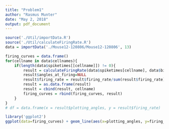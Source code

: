 ```yaml
---
title: "Problem1"
author: "Rasmus Munter"
date: "May 2, 2018"
output: pdf_document
---
```

```r
source('./Util/importData.R')
source('./Util/calculateFiringRate.R')
data = importData('./Mouse12-120806/Mouse12-120806', 13)
```

```r
firing_curves = data.frame()
for(cellname in data$cellnames){
    if(length(data$spiketimes[[cellname]]) != 0){
        result = calculateFiringRate(data$spiketimes[cellname], data$binned_awake_angle_data)
        result$angles_at_firing=NULL
        result$firing_rate = result$firing_rate/sum(result$firing_rate)
        result = as.data.frame(result)
        result = cbind(result, cellname)
        firing_curves = rbind(firing_curves, result)
    }
}
# df = data.frame(x = result$plotting_angles, y = result$firing_rate)

library('ggplot2')
ggplot(data=firing_curves) + geom_line(aes(x=plotting_angles, y=firing_rate, color=cellname))
```